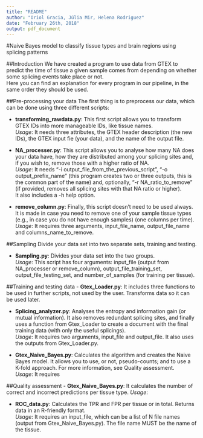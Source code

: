 ```yaml
---
title: "README"
author: "Oriol Gracia, Júlia Mir, Helena Rodriguez"
date: "February 26th, 2018"
output: pdf_document
---
```

#Naive Bayes model to classify tissue types and brain regions using splicing patterns

##Introduction
We have created a program to use data from GTEX to predict the time of tissue a given sample comes from depending on whether some splicing events take place or not.  
Here you can find an explanation for every program in our pipeline, in the same order they should be used.  

##Pre-processing your data
The first thing is to preprocess our data, which can be done using three different scripts:  
  
- **transforming_rawdata.py**: This first script allows you to transform GTEX IDs into more manageable IDs, like tissue names.  
*Usage*: It needs three attributes, the GTEX header description (the new IDs), the GTEX input fie (your data), and the name of the output file.  
  
- **NA_processer.py**: This script allows you to analyse how many NA does your data have, how they are distributed among your splicing sites and, if you wish to, remove those with a higher ratio of NA.  
*Usage*: It needs "-i output_file_from_the_previous_script", "-o output_prefix_name" (this program creates two or three outputs, this is the common part of the name) and, optionally, "-r NA_ratio_to_remove" (if provided, removes all splicing sites with that NA ratio or higher).  
It also includes a -h help option.  
  
- **remove_column.py**: Finally, this script doesn't need to be used always. It is made in case you need to remove one of your sample tissue types (e.g., in case you do not have enough samples) (one columns per time).  
*Usage*: It requires three arguments, input_file_name, output_file_name and columns_name_to_remove.  

##Sampling
Divide your data set into two separate sets, training and testing.  
  
- **Sampling.py**: Divides your data set into the two groups.  
*Usage*: This script has four arguments: input_file (output from NA_processer or remove_column), output_file_training_set, output_file_testing_set, and number_of_samples (for training per tissue).  

##Training and testing data
- **Gtex_Loader.py**: It includes three functions to be used in further scripts, not used by the user. Transforms data so it can be used later.  
  
- **Splicing_analyzer.py**: Analyses the entropy and information gain (or mutual information). It also removes redundant splicing sites, and finally uses a function from Gtex_Loader to create a document with the final training data (with only the useful splicings).    
*Usage*: It requires two arguments, input_file and output_file. It also uses the outputs from Gtex_Loader.py.  
  
- **Gtex_Naive_Bayes.py**: Calculates the algorithm and creates the Naive Bayes model. It allows you to use, or not, pseudo-counts; and to use a K-fold approach. For more information, see Quality assessment.  
*Usage*: It requires  

##Quality assessment
- **Gtex_Naive_Bayes.py**: It calculates the number of correct and incorrect predictions per tissue type. 
*Usage*: 
  
- **ROC_data.py**: Calculates the TPR and FPR per tissue or in total. Returns data in an R-friendly format.   
*Usage*: It requires an input_file, which can be a list of N file names (output from Gtex_Naive_Bayes.py). The file name MUST be the name of the tissue.  